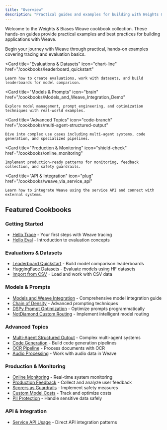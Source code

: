 ```yaml
---
title: "Overview"
description: "Practical guides and examples for building with Weights & Biases Weave"
---
```


Welcome to the Weights & Biases Weave cookbook collection. These hands-on guides provide practical examples and best practices for building applications with Weave.

<CardGroup cols={3}>
  <Card
    title="Getting Started"
    icon="rocket"
    href="/cookbooks/Intro_to_Weave_Hello_Trace"
  >
    Begin your journey with Weave through practical, hands-on examples covering tracing and evaluation basics.
  </Card>
  
  <Card
    title="Evaluations & Datasets"
    icon="chart-line"
    href="/cookbooks/leaderboard_quickstart"
  >
    Learn how to create evaluations, work with datasets, and build leaderboards for model comparison.
  </Card>
  
  <Card
    title="Models & Prompts"
    icon="brain"
    href="/cookbooks/Models_and_Weave_Integration_Demo"
  >
    Explore model management, prompt engineering, and optimization techniques with real-world examples.
  </Card>
  
  <Card
    title="Advanced Topics"
    icon="code-branch"
    href="/cookbooks/multi-agent-structured-output"
  >
    Dive into complex use cases including multi-agent systems, code generation, and specialized pipelines.
  </Card>
  
  <Card
    title="Production & Monitoring"
    icon="shield-check"
    href="/cookbooks/online_monitoring"
  >
    Implement production-ready patterns for monitoring, feedback collection, and safety guardrails.
  </Card>
  
  <Card
    title="API & Integration"
    icon="plug"
    href="/cookbooks/weave_via_service_api"
  >
    Learn how to integrate Weave using the service API and connect with external systems.
  </Card>
</CardGroup>

## Featured Cookbooks

### Getting Started
- [Hello Trace](/cookbooks/Intro_to_Weave_Hello_Trace) - Your first steps with Weave tracing
- [Hello Eval](/cookbooks/Intro_to_Weave_Hello_Eval) - Introduction to evaluation concepts

### Evaluations & Datasets
- [Leaderboard Quickstart](/cookbooks/leaderboard_quickstart) - Build model comparison leaderboards
- [HuggingFace Datasets](/cookbooks/hf_dataset_evals) - Evaluate models using HF datasets
- [Import from CSV](/cookbooks/import_from_csv) - Load and work with CSV data

### Models & Prompts
- [Models and Weave Integration](/cookbooks/Models_and_Weave_Integration_Demo) - Comprehensive model integration guide
- [Chain of Density](/cookbooks/chain_of_density) - Advanced prompting techniques
- [DSPy Prompt Optimization](/cookbooks/dspy_prompt_optimization) - Optimize prompts programmatically
- [NotDiamond Custom Routing](/cookbooks/notdiamond_custom_routing) - Implement intelligent model routing

### Advanced Topics
- [Multi-Agent Structured Output](/cookbooks/multi-agent-structured-output) - Complex multi-agent systems
- [Code Generation](/cookbooks/codegen) - Build code generation pipelines
- [OCR Pipeline](/cookbooks/ocr-pipeline) - Process documents with OCR
- [Audio Processing](/cookbooks/audio_with_weave) - Work with audio data in Weave

### Production & Monitoring
- [Online Monitoring](/cookbooks/online_monitoring) - Real-time system monitoring
- [Production Feedback](/cookbooks/feedback_prod) - Collect and analyze user feedback
- [Scorers as Guardrails](/cookbooks/scorers_as_guardrails) - Implement safety measures
- [Custom Model Costs](/cookbooks/custom_model_cost) - Track and optimize costs
- [PII Protection](/cookbooks/pii) - Handle sensitive data safely

### API & Integration
- [Service API Usage](/cookbooks/weave_via_service_api) - Direct API integration patterns 